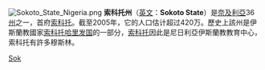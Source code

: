{{Unreferenced|time=2021-10-18T04:34:54+00:00}}
[[File:Sokoto_State_Nigeria.png|thumb]]
'''索科托州'''（[[英文|英文]]：'''Sokoto State'''）是[[奈及利亞|奈及利亞]]36[[州|州]]之一，首府[[索科托|索科托]]。截至2005年，它的人口估计超过420万。歷史上該州是伊斯蘭教國家[[索科托哈里发国|索科托哈里发国]]的一部分，[[索科托|索科托]]因此是尼日利亞伊斯蘭教教育中心，索科托有許多穆斯林。
{{Nigeria-geo-stub}}
{{尼日利亚州}}

[[Category:尼日利亚行政区划|Sok]]